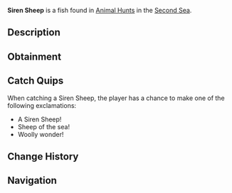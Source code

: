 {{FishInfobox
|image          = Siren Sheep.png
|rarity         = Limited
|event          = Animal Hunt
|sea            = Second Sea
|location       = [[Animals - Sea 2]]
|sublocation    = 
|sources        = Fishing Rod
|radar_location = 
|prog_speed     = -45
|xp             = 3100
|weather        = Windy
|time           = 
|season         = Winter
|bait           = Seaweed
|base_weight    = 800
|base_value     = 1200
|weight_range   = 500
|base_chance    = 25
|base_resil     = 35
}}
'''Siren Sheep''' is a {{Rarity|Limited}} fish found in [[Animal Hunt]]s in the [[Second Sea]].

== Description ==
{{Description|A woolly fish with a haunting bleat, drifting through misty waters.|Bestiary Entry}}

== Obtainment ==
{{Description|It baas where the wind howls over the waves.|Bestiary Hint}}
{{Fish Availability|
Animal Hunt/Second Sea
|top_rods      = 
North-Star Rod\154208.76\321878.59;
Magma Rod\135405.88\169624.63;
Steady Rod\129494.98\147490.35;
Frostfire Rod\119863.12\136519.99;
Krampus's Rod\106588.51\134196.89;
Carbon Rod\105990.77\322032.94;
Rapid Rod\48258.05\262116.19;
Free Spirit Rod\86067.07\226685.96;
Astralhook Rod\93300.94\226094.97;
Verdant Shear Rod\68983.79\196067.88;
Trident Rod\67688.68\157954.82;
Blazebringer Rod\67365.95\187375.12;
Ethereal Prism Rod\46847.11\133202.89;
Seraphic Rod\46049.44\130883.17;
No-Life Rod\45489.71\131224.92;
Rod Of The Exalted One\43514.73\121897.8;
Rod Of The Forgotten Fang\43241.13\123355.44;
Challenger's Rod\42643.5\124925.51;
Rod Of The Depths\42052.65\121318.73;
Volcanic Rod\40496.38\120526.48;
Depthseeker Rod\40397.47\122210.88;
Zeus Rod\40250.2\119793.77;
Avalanche Rod\39969.91\121118.55
|recommended   = Astralhook Rod
}}

== Catch Quips ==
When catching a Siren Sheep, the player has a chance to make one of the following exclamations:
* A Siren Sheep!
* Sheep of the sea!
* Woolly wonder!

== Change History ==
{{Change History|{{subst:Current Version}}}}

== Navigation ==
{{Fish Navbox|Animals - Sea 2}}